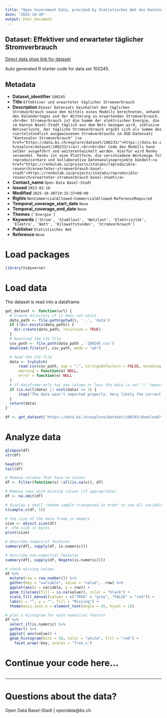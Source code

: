 ```yaml
---
title: "Open Government Data, provided by Statistisches Amt des Kantons Basel-Stadt - DCC Data Competence Center"
date: "2025-10-30"
output: html_document
---
```


## Dataset: Effektiver und erwarteter täglicher Stromverbrauch

[Direct data shop link for dataset](https://data.bs.ch/explore/dataset/100245)

Auto generated R starter code for data set 100245.

## Metadata

- **Dataset_identifier** `100245`
- **Title** `Effektiver und erwarteter täglicher Stromverbrauch`
- **Description** `Dieser Datensatz beinhaltet den täglichen Stromverbrauch sowie den mittels eines Modells berechneten, anhand des Kalendertages und der Witterung zu erwartenden Stromverbrauch.<br>Der Stromverbrauch ist die Summe der elektrischen Energie, die im Kanton Basel-Stadt täglich aus dem Netz bezogen wird, inklusive Netzverluste. Der tägliche Stromverbrauch ergibt sich als Summe des viertelstündlich ausgewiesenen Stromverbrauchs im OGD-Datensatz "Kantonaler Stromverbrauch" (<a href="https://data.bs.ch/explore/dataset/100233/">https://data.bs.ch/explore/dataset/100233/</a>).<br><br>Der Code des Modells kann selber ausgeführt und weiterentwickelt werden. Hierfür wird Renku verwendet. Renku ist eine Plattform, die verschiedene Werkzeuge für reproduzierbare und kollaborative Datenanalyseprojekte bündelt:<a href="https://renkulab.io/projects/statabs/reproducible-research/erwarteter-stromverbrauch-basel-stadt">https://renkulab.io/projects/statabs/reproducible-research/erwarteter-stromverbrauch-basel-stadt</a>`
- **Contact_name** `Open Data Basel-Stadt`
- **Issued** `2023-02-16`
- **Modified** `2025-10-30T19:15:37+00:00`
- **Rights** `NonCommercialAllowed-CommercialAllowed-ReferenceRequired`
- **Temporal_coverage_start_date** `None`
- **Temporal_coverage_end_date** `None`
- **Themes** `['Energie']`
- **Keywords** `['Strom', 'Stadtlast', 'Netzlast', 'Elektrizität', 'Elektro', 'Watt', 'Kilowattstunden', 'Stromverbrauch']`
- **Publisher** `Statistisches Amt`
- **Reference** `None`


# Load packages

```r

library(tidyverse)
```

# Load data

The dataset is read into a dataframe

```r
get_dataset <- function(url) {
  # Create directory if it does not exist
  data_path <- file.path(getwd(), '..', 'data')
  if (!dir.exists(data_path)) {
    dir.create(data_path, recursive = TRUE)
  }
  # Download the CSV file
  csv_path <- file.path(data_path , '100245.csv')
  download.file(url, csv_path, mode = "wb")

  # Read the CSV file
  data <- tryCatch(
      read.csv(csv_path, sep = ";", stringsAsFactors = FALSE, encoding = "UTF-8"),
      warning = function(w) NULL,
      error = function(e) NULL
  )
  # if dataframe only has one column or less the data is not ";" separated
  if (is.null(data) || ncol(data) <= 1) {
      stop("The data wasn't imported properly. Very likely the correct separator couldn't be found.\nPlease check the dataset manually and adjust the code.")
  }
  return(data)
}
```

```r

df <- get_dataset('https://data.bs.ch/explore/dataset/100245/download?format=csv&timezone=Europe%2FZurich')

```

# Analyze data

```r

glimpse(df)
str(df)

head(df)
tail(df)

```

```r
# Remove columns that have no values
df <- Filter(function(x) !all(is.na(x)), df)

# Remove rows with missing values (if appropriate)
df <- na.omit(df)
```

```r
# display a small random sample transposed in order to see all variables
t(sample_n(df, 5))
```

```r
# the size of the data frame in memory
size <- object.size(df)
#  the size in bytes
print(size)
```

```r
# describe numerical features
summary(df[, sapply(df, is.numeric)])
```

```r
# describe non-numerical features
summary(df[, sapply(df, Negate(is.numeric))])
```

```r
# check missing values
df %>%
  mutate(row = row_number()) %>%
  gather(key = "variable", value = "value", -row) %>%
  ggplot(aes(x = variable, y = row)) +
  geom_tile(aes(fill = is.na(value)), color = "black") +
  scale_fill_manual(values = c("TRUE" = "grey", "FALSE" = "red")) +
  labs(x = "", y = "", fill = "Missing") +
  theme(axis.text.x = element_text(angle = 45, hjust = 1))
```

```r
# plot a histogram for each numerical feature
df %>%
  select_if(is.numeric) %>%
  gather() %>%
  ggplot( aes(value)) +
  geom_histogram(bins = 10, color = "white", fill = "red") +
    facet_wrap(~key, scales = 'free_x')
```

# Continue your code here...

```r

```
------------------------------------------------------------------------

# Questions about the data?

Open Data Basel-Stadt | opendata@bs.ch
